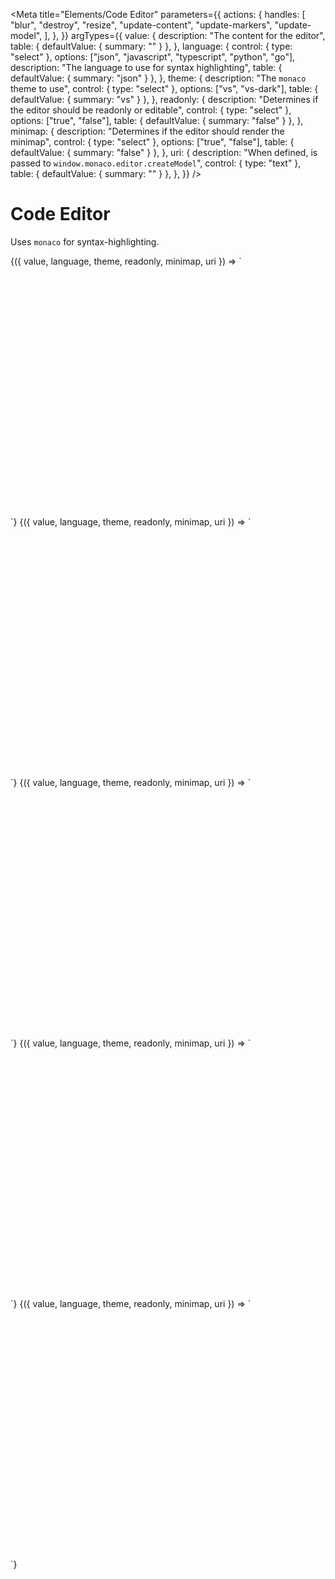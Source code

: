 
<Meta
  title="Elements/Code Editor"
  parameters={{
    actions: {
      handles: [
        "blur",
        "destroy",
        "resize",
        "update-content",
        "update-markers",
        "update-model",
      ],
    },
  }}
  argTypes={{
    value: {
      description: "The content for the editor",
      table: { defaultValue: { summary: "" } },
    },
    language: {
      control: { type: "select" },
      options: ["json", "javascript", "typescript", "python", "go"],
      description: "The language to use for syntax highlighting",
      table: { defaultValue: { summary: "json" } },
    },
    theme: {
      description: "The `monaco` theme to use",
      control: { type: "select" },
      options: ["vs", "vs-dark"],
      table: { defaultValue: { summary: "vs" } },
    },
    readonly: {
      description: "Determines if the editor should be readonly or editable",
      control: { type: "select" },
      options: ["true", "false"],
      table: { defaultValue: { summary: "false" } },
    },
    minimap: {
      description: "Determines if the editor should render the minimap",
      control: { type: "select" },
      options: ["true", "false"],
      table: { defaultValue: { summary: "false" } },
    },
    uri: {
      description:
        "When defined, is passed to `window.monaco.editor.createModel`",
      control: { type: "text" },
      table: { defaultValue: { summary: "" } },
    },
  }}
/>

# Code Editor

Uses `monaco` for syntax-highlighting.

<Canvas>
  <Story
    name="JSON editor"
    args={{
      language: "json",
      value: jsonCodeExampleSrc,
    }}
  >
    {({ value, language, theme, readonly, minimap, uri }) => `
    <div style='width: 400px; height: 400px;'>
      <v-code-editor 
        value='${value}'
        language='${language}'
        theme='${theme}'
        readonly='${readonly}'
        minimap='${minimap}'
        uri='${uri ?? ""}'
      />
    </div>
    `}
  </Story>
</Canvas>

<Canvas>
  <Story
    name="JavaScript editor"
    args={{
      language: "javascript",
      value: jsCodeExampleSrc,
    }}
  >
    {({ value, language, theme, readonly, minimap, uri }) => `
    <div style='width: 400px; height: 400px;'>
      <v-code-editor 
        value='${value}'
        language='${language}'
        theme='${theme}'
        readonly='${readonly}'
        minimap='${minimap}'
        uri='${uri ?? ""}'
      />
    </div>
    `}
  </Story>
</Canvas>

<Canvas>
  <Story
    name="TypeScript editor"
    args={{
      language: "typescript",
      value: tsCodeExampleSrc,
    }}
  >
    {({ value, language, theme, readonly, minimap, uri }) => `
    <div style='width: 400px; height: 400px;'>
      <v-code-editor 
        value='${value}'
        language='${language}'
        theme='${theme}'
        readonly='${readonly}'
        minimap='${minimap}'
        uri='${uri ?? ""}'
      />
    </div>
    `}
  </Story>
</Canvas>

<Canvas>
  <Story
    name="Python editor"
    args={{
      language: "python",
      value: pythonCodeExampleSrc,
    }}
  >
    {({ value, language, theme, readonly, minimap, uri }) => `
    <div style='width: 400px; height: 400px;'>
      <v-code-editor 
        value='${value}'
        language='${language}'
        theme='${theme}'
        readonly='${readonly}'
        minimap='${minimap}'
        uri='${uri ?? ""}'
      />
    </div>
    `}
  </Story>
</Canvas>

<Canvas>
  <Story
    name="Go editor"
    args={{
      language: "go",
      value: goCodeExampleSrc,
    }}
  >
    {({ value, language, theme, readonly, minimap, uri }) => `
    <div style='width: 400px; height: 400px;'>
      <v-code-editor 
        value='${value}'
        language='${language}'
        theme='${theme}'
        readonly='${readonly}'
        minimap='${minimap}'
        uri='${uri ?? ""}'
      />
    </div>
    `}
  </Story>
</Canvas>
